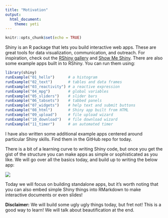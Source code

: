 ```yaml
---
title: "Motivation"
output: 
  html_document:
    theme: yeti
---
```


```r
knitr::opts_chunk$set(echo = TRUE)
```

Shiny is an R package that lets you build interactive web apps. These are great tools for data visualization, communication, and outreach. For inspiration, check out the [RShiny gallery](https://shiny.rstudio.com/gallery/) and [Show Me Shiny](https://www.showmeshiny.com/). There are also some example apps built in to RShiny. You can run them using:

```r
library(shiny)
runExample("01_hello")      # a histogram
runExample("02_text")       # tables and data frames
runExample("03_reactivity") # a reactive expression
runExample("04_mpg")        # global variables
runExample("05_sliders")    # slider bars
runExample("06_tabsets")    # tabbed panels
runExample("07_widgets")    # help text and submit buttons
runExample("08_html")       # Shiny app built from HTML
runExample("09_upload")     # file upload wizard
runExample("10_download")   # file download wizard
runExample("11_timer")      # an automated timer
```

I have also written some additional example apps centered around particular Shiny skills. Find them in the GitHub repo for today. 

There is a bit of a learning curve to writing Shiny code, but once you get the gist of the structure you can make apps as simple or sophisticated as you like. We will go over all the basics today, and build up to writing the below app:

![](lecture/img/ultimate-test.png) 

Today we will focus on building standalone apps, but it's worth noting that you can also embed simple Shiny things into RMarkdown to make interactive documents or even slides! 

**Disclaimer:** We will build some ugly ugly things today, but fret not! This is a good way to learn! We will talk about beautification at the end. 
  

